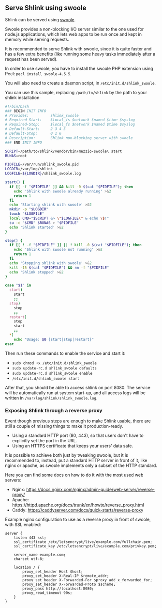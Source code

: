 ## Serve Shlink using swoole

Shlink can be served using [swoole](https://www.swoole.co.uk/).

Swoole provides a non-blocking I/O server similar to the one used for node.js applications, which lets web apps to be run once and kept in memory while serving requests.

It is recommended to serve Shlink with swoole, since it is quite faster and has a few extra benefits (like running some heavy tasks immediately after a request has been served).

In order to use swoole, you have to install the swoole PHP extension using Pecl: `pecl install swoole-4.5.5`.

You will also need to create a daemon script, in `/etc/init.d/shlink_swoole`.

You can use this sample, replacing `/path/to/shlink` by the path to your shlink installation:

```bash
#!/bin/bash
### BEGIN INIT INFO
# Provides:          shlink_swoole
# Required-Start:    $local_fs $network $named $time $syslog
# Required-Stop:     $local_fs $network $named $time $syslog
# Default-Start:     2 3 4 5
# Default-Stop:      0 1 6
# Description:       Shlink non-blocking server with swoole
### END INIT INFO

SCRIPT=/path/to/shlink/vendor/bin/mezzio-swoole\ start
RUNAS=root

PIDFILE=/var/run/shlink_swoole.pid
LOGDIR=/var/log/shlink
LOGFILE=${LOGDIR}/shlink_swoole.log

start() {
  if [[ -f "$PIDFILE" ]] && kill -0 $(cat "$PIDFILE"); then
    echo 'Shlink with swoole already running' >&2
    return 1
  fi
  echo 'Starting shlink with swoole' >&2
  mkdir -p "$LOGDIR"
  touch "$LOGFILE"
  local CMD="$SCRIPT &> \"$LOGFILE\" & echo \$!"
  su -c "$CMD" $RUNAS > "$PIDFILE"
  echo 'Shlink started' >&2
}

stop() {
  if [[ ! -f "$PIDFILE" ]] || ! kill -0 $(cat "$PIDFILE"); then
    echo 'Shlink with swoole not running' >&2
    return 1
  fi
  echo 'Stopping shlink with swoole' >&2
  kill -15 $(cat "$PIDFILE") && rm -f "$PIDFILE"
  echo 'Shlink stopped' >&2
}

case "$1" in
  start)
    start
    ;;
  stop)
    stop
    ;;
  restart)
    stop
    start
    ;;
  *)
    echo "Usage: $0 {start|stop|restart}"
esac
```

Then run these commands to enable the service and start it:

* `sudo chmod +x /etc/init.d/shlink_swoole`
* `sudo update-rc.d shlink_swoole defaults`
* `sudo update-rc.d shlink_swoole enable`
* `/etc/init.d/shlink_swoole start`

After that, you should be able to access shlink on port 8080. The service will be automatically run at system start-up, and all access logs will be written in `/var/log/shlink/shlink_swoole.log`.

### Exposing Shlink through a reverse proxy

Event though previous steps are enough to make Shlink usable, there are still a couple of missing things to make it production-ready.

* Using a standard HTTP port (80, 443), so that users don't have to explicitly set the port in the URL.
* Using an HTTPS certificate that keeps your users' data safe.

It is possible to achieve both just by tweaking swoole, but it is recommended to, instead, put a standard HTTP server in front of it, like nginx or apache, as swoole implements only a subset of the HTTP standard.

Here you can find some docs on how to do it with the most used web servers:

* Nginx: https://docs.nginx.com/nginx/admin-guide/web-server/reverse-proxy/
* Apache: https://httpd.apache.org/docs/trunk/en/howto/reverse_proxy.html
* Caddy: https://caddyserver.com/docs/quick-starts/reverse-proxy

Example nginx configuration to use as a reverse proxy in front of swoole, with SSL enabled:

```nginx
server {
    listen 443 ssl;
    ssl_certificate /etc/letsencrypt/live/example.com/fullchain.pem;
    ssl_certificate_key /etc/letsencrypt/live/example.com/privkey.pem;

    server_name example.com;
    charset utf-8;

    location / {
        proxy_set_header Host $host;
        proxy_set_header X-Real-IP $remote_addr;
        proxy_set_header X-Forwarded-For $proxy_add_x_forwarded_for;
        proxy_set_header X-Forwarded-Proto $scheme;
        proxy_pass http://localhost:8080;
        proxy_read_timeout 90s;
    }
}
```
